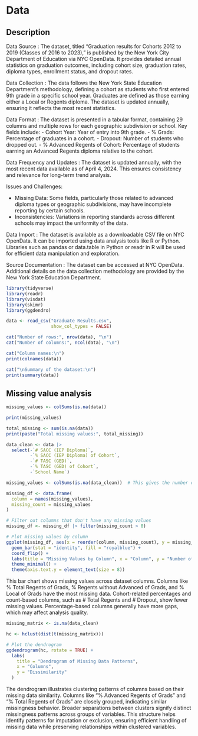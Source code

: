 # Data

## Description
Data Source : The dataset, titled “Graduation results for Cohorts 2012 to 2019 (Classes of 2016 to 2023),” is published by the New York City Department of Education via NYC OpenData. It provides detailed annual statistics on graduation outcomes, including cohort size, graduation rates, diploma types, enrollment status, and dropout rates.

Data Collection : The data follows the New York State Education Department’s methodology, defining a cohort as students who first entered 9th grade in a specific school year. Graduates are defined as those earning either a Local or Regents diploma. The dataset is updated annually, ensuring it reflects the most recent statistics.

Data Format : The dataset is presented in a tabular format, containing 29 columns and multiple rows for each geographic subdivision or school. 
Key fields include:
- Cohort Year: Year of entry into 9th grade.
- % Grads: Percentage of graduates in a cohort.
- Dropout: Number of students who dropped out.
- % Advanced Regents of Cohort: Percentage of students earning an Advanced Regents diploma relative to the cohort.

Data Frequency and Updates : The dataset is updated annually, with the most recent data available as of April 4, 2024. This ensures consistency and relevance for long-term trend analysis.

Issues and Challenges:

- Missing Data: Some fields, particularly those related to advanced diploma types or geographic subdivisions, may have incomplete reporting by certain schools.
- Inconsistencies: Variations in reporting standards across different schools may impact the uniformity of the data.

Data Import : The dataset is available as a downloadable CSV file on NYC OpenData. It can be imported using data analysis tools like R or Python. Libraries such as pandas or data.table in Python or readr in R will be used for efficient data manipulation and exploration.

Source Documentation : The dataset can be accessed at NYC OpenData. Additional details on the data collection methodology are provided by the New York State Education Department.

```r
library(tidyverse)  
library(readr)      
library(visdat)     
library(skimr)     
library(ggdendro)
```

```r
data <- read_csv("Graduate Results.csv", 
                 show_col_types = FALSE)
```

```r
cat("Number of rows:", nrow(data), "\n")
cat("Number of columns:", ncol(data), "\n")

```
```r
cat("Column names:\n")
print(colnames(data))

cat("\nSummary of the dataset:\n")
print(summary(data))
```
## Missing value analysis

```r
missing_values <- colSums(is.na(data))

print(missing_values)

total_missing <- sum(is.na(data))
print(paste("Total missing values:", total_missing))
```

```r
data_clean <- data |>
  select(-`# SACC (IEP Diploma)`, 
         -`% SACC (IEP Diploma) of Cohort`, 
         -`# TASC (GED)`, 
         -`% TASC (GED) of Cohort`, 
         -`School Name`)
```

```r
missing_values <- colSums(is.na(data_clean))  # This gives the number of missing values for each column

missing_df <- data.frame(
  column = names(missing_values),
  missing_count = missing_values
)

# Filter out columns that don't have any missing values
missing_df <- missing_df |> filter(missing_count > 0)

# Plot missing values by column
ggplot(missing_df, aes(x = reorder(column, missing_count), y = missing_count)) +
  geom_bar(stat = "identity", fill = "royalblue") +
  coord_flip() +
  labs(title = "Missing Values by Column", x = "Column", y = "Number of Missing Values") +
  theme_minimal() +
  theme(axis.text.y = element_text(size = 8))
```
This bar chart shows missing values across dataset columns. Columns like % Total Regents of Grads, % Regents without Advanced of Grads, and % Local of Grads have the most missing data. Cohort-related percentages and count-based columns, such as # Total Regents and # Dropout, show fewer missing values. Percentage-based columns generally have more gaps, which may affect analysis quality.

```r
missing_matrix <- is.na(data_clean)

hc <- hclust(dist(t(missing_matrix)))

# Plot the dendrogram
ggdendrogram(hc, rotate = TRUE) +
  labs(
    title = "Dendrogram of Missing Data Patterns",
    x = "Columns",
    y = "Dissimilarity"
  )
```
The dendrogram illustrates clustering patterns of columns based on their missing data similarity. Columns like "% Advanced Regents of Grads" and "% Total Regents of Grads" are closely grouped, indicating similar missingness behavior. Broader separations between clusters signify distinct missingness patterns across groups of variables. This structure helps identify patterns for imputation or exclusion, ensuring efficient handling of missing data while preserving relationships within clustered variables.


